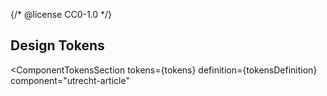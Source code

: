{/* @license CC0-1.0 */}


<Meta id="html-article--tokens" title="HTML Component/Article/Design Tokens" />

## Design Tokens

<ComponentTokensSection
  tokens={tokens}
  definition={tokensDefinition}
  component="utrecht-article"
></ComponentTokensSection>

